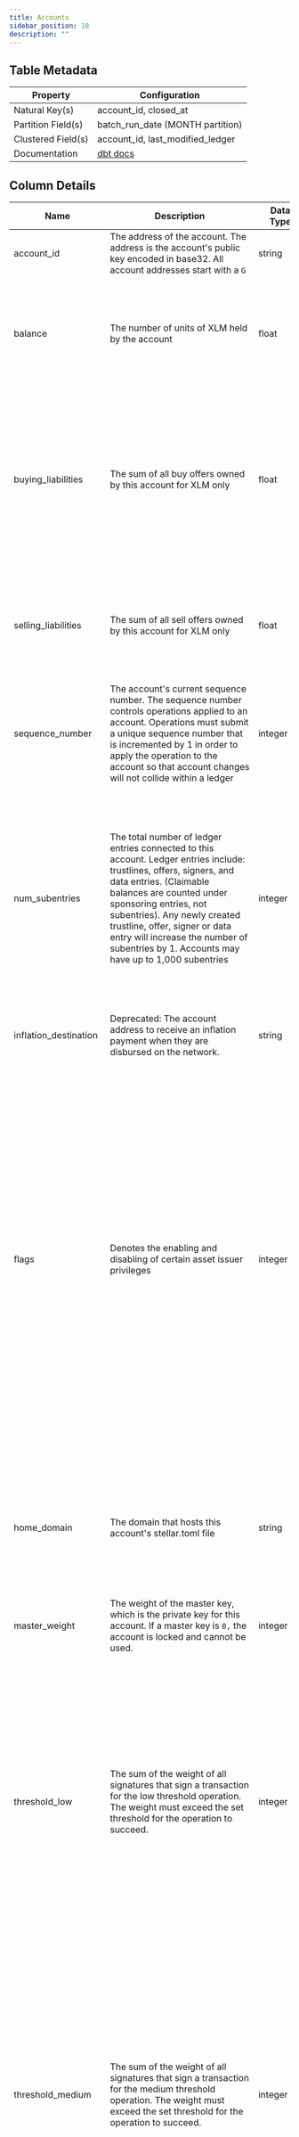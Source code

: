 ```yaml
---
title: Accounts
sidebar_position: 10
description: ""
---
```


<div className="scoped-data-dictionary-table">

## Table Metadata

| Property | Configuration |
| --- | --- |
| Natural Key(s) | account_id, closed_at |
| Partition Field(s) | batch_run_date (MONTH partition) |
| Clustered Field(s) | account_id, last_modified_ledger |
| Documentation | [dbt docs](http://www.stellar-dbt-docs.com/#!/source/source.stellar_dbt_public.crypto_stellar.accounts) |

## Column Details

| Name | Description | Data Type | Domain Values | Required? | Notes |
| --- | --- | --- | --- | --- | --- |
| account_id | The address of the account. The address is the account's public key encoded in base32. All account addresses start with a `G` | string |  | Yes |  |
| balance | The number of units of XLM held by the account | float |  | Yes | The `accounts` table only reports monetary balances for XLM. Any other asset class is reported in the `trust_lines` table. |
| buying_liabilities | The sum of all buy offers owned by this account for XLM only | float |  | Yes | The `accounts` table only reports monetary balances for XLM. Any other asset class is reported in the `trust_lines` table. For buy offers, the account must hold the amount of asset to complete the transaction |
| selling_liabilities | The sum of all sell offers owned by this account for XLM only | float |  | Yes | The `accounts` table only reports monetary balances for XLM. Any other asset class is reported in the `trust_lines` table. |
| sequence_number | The account's current sequence number. The sequence number controls operations applied to an account. Operations must submit a unique sequence number that is incremented by 1 in order to apply the operation to the account so that account changes will not collide within a ledger | integer |  | Yes |  |
| num_subentries | The total number of ledger entries connected to this account. Ledger entries include: trustlines, offers, signers, and data entries. (Claimable balances are counted under sponsoring entries, not subentries). Any newly created trustline, offer, signer or data entry will increase the number of subentries by 1. Accounts may have up to 1,000 subentries | integer |  | Yes | Each entry on a ledger takes up space, which is expensive to store on the blockchain. For each entry, an account is required to hold a [minimum XLM balance](https://developers.stellar.org/docs/learn/glossary#minimum-balance). The reserve is calculated by (2 + num_subentries - num_sponsoring + num_sponsored) \* 0.5XLM |
| inflation_destination | Deprecated: The account address to receive an inflation payment when they are disbursed on the network. | string |  | Yes | Inflation was discontinued in 2019 by validator vote. |
| flags | Denotes the enabling and disabling of certain asset issuer privileges | integer | <ul><li>0 - None, Default</li><li>1 - Auth Required (all trustlines by default are untrusted and require manual trust established)</li><li>2 - Auth Revocable (allows trustlines to be revoked if account no longer trusts asset)</li><li>4 - Auth Immutable (all auth flags are read only when set)</li><li>8 - Auth Clawback Enabled (asset can be clawed back from the user)</li></ul> | Yes | Flags are set on the issuer accounts for an asset. When user accounts trust an asset, the flags applied to the asset originate from this account |
| home_domain | The domain that hosts this account's stellar.toml file | string |  | Yes | Only applies to asset issuer accounts. The stellar.toml file contains metadata about the asset issuer which helps identify who the issuer is and instills trust in the asset |
| master_weight | The weight of the master key, which is the private key for this account. If a master key is `0,` the account is locked and cannot be used. | integer | Integers from 1 to 255 | Yes |  |
| threshold_low | The sum of the weight of all signatures that sign a transaction for the low threshold operation. The weight must exceed the set threshold for the operation to succeed. | integer |  | Yes | Each operation falls under a specific threshold category: low, medium or high. Thresholds define the level of privilege an operation needs in order to succeed (this is a security measure) Low Security: Allow Trust, Set Trust Line Flags, Bump Sequence and Claim Claimable Balance Medium Security: Everything Else High Security: Account Merge, Set Options |
| threshold_medium | The sum of the weight of all signatures that sign a transaction for the medium threshold operation. The weight must exceed the set threshold for the operation to succeed. | integer |  | Yes | Each operation falls under a specific threshold category: low, medium or high. Thresholds define the level of privilege an operation needs in order to succeed (this is a security measure) Low Security: Allow Trust, Set Trust Line Flags, Bump Sequence and Claim Claimable Balance Medium Security: Everything Else High Security: Account Merge, Set Options |
| threshold_high | The sum of the weight of all signatures that sign a transaction for the high threshold operation. The weight must exceed the set threshold for the operation to succeed. | integer |  | Yes | Each operation falls under a specific threshold category: low, medium or high. Thresholds define the level of privilege an operation needs in order to succeed (this is a security measure) Low Security: Allow Trust, Set Trust Line Flags, Bump Sequence and Claim Claimable Balance Medium Security: Everything Else High Security: Account Merge, Set Options |
| last_modified_ledger | The ledger sequence number when the ledger entry (this unique signer for the account) was modified. Deletions do not count as a modification and will report the prior modification sequence number | integer |  | Yes | If an account updates a signer's weight at sequence 1234 and then decides to delete the signer at 2345, the deleted record will still have a modified sequence of 1234. |
| ledger_entry_change | Code that describes the ledger entry change type that was applied to the ledger entry. | integer | <ul><li>0 - Ledger Entry Created</li><li>1 - Ledger Entry Updated</li><li>2 - Ledger Entry Deleted</li><li>3 - Ledger Entry State (value of the entry)</li></ul> | Yes | Valid entry change types are 0, 1, and 2 for ledger entries of type `accounts` |
| deleted | Indicates whether the ledger entry (account id) has been deleted or not. Once an entry is deleted, it cannot be recovered. | boolean |  | Yes |  |
| closed_at | Timestamp in UTC when this ledger closed and committed to the network. Ledgers are expected to close ~every 5 seconds | timestamp |  | Yes |  |
| ledger_sequence | The sequence number of this ledger. It represents the order of the ledger within the Stellar blockchain. Each ledger has a unique sequence number that increments with every new ledger, ensuring that ledgers are processed in the correct order. | integer |  | Yes |  |
| batch_id | String representation of the run id for a given DAG in Airflow. Takes the form of "scheduled\_\_\<batch_end_date>-\<dag_alias>". Batch ids are unique to the batch and help with monitoring and rerun capabilities | string |  | Yes |  |
| batch_run_date | The start date for the batch interval. When taken with the date in the batch_id, the date represents the interval of ledgers processed. The batch run date can be seen as a proxy of closed_at for a ledger. | datetime |  | Yes | The table is partitioned on batch_run_date. It is recommended to always include the batch_run_date in the filter if possible to help reduce query cost. |
| batch_insert_ts | The timestamp in UTC when a batch of records was inserted into the database. This field can help identify if a batch executed in real time or as part of a backfill | timestamp |  | Yes |  |
| sponsor | The account address of the sponsor who is paying the reserves for this account. | string |  | No |  |
| num_sponsored | The number of reserves sponsored for this account (meaning another account is paying for the minimum balance). Sponsored entries do not incur any reserve requirement on the account that owns the entry. | integer |  | No | Defaults to 0 Accounts, offers, trustlines, data and signers can be optionally sponsored. Claimable Balances must be sponsored. See more information on sponsorship [here](https://developers.stellar.org/docs/learn/encyclopedia/transactions-specialized/sponsored-reserves). |
| num_sponsoring | The number of reserves sponsored by this account. Entries sponsored by this account incur a reserve requirement | integer |  | No | Defaults to 0 Accounts, offers, trustlines, data and signers can be optionally sponsored. Claimable Balances must be sponsored. See more information on sponsorship [here](https://developers.stellar.org/docs/learn/encyclopedia/transactions-specialized/sponsored-reserves). |
| sequence_ledger | The unsigned 32-bit ledger number of the sequence number's age | integer |  | No | Reflects the last time an account touched its sequence number. Note that even if the Bump Sequence operation has no effect, eg it does not increase the sequence number, it still counts as a "touch" |
| sequence_time | The UNIX timestamp of the sequence number's age | timestamp |  | No | Reflects the last time an account touched its sequence number. Note that even if the Bump Sequence operation has no effect, eg it does not increase the sequence number, it still counts as a "touch" |

</div>
